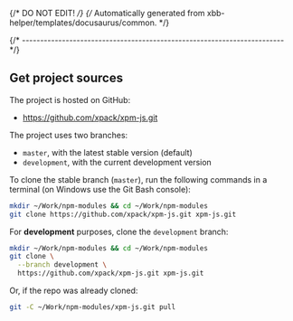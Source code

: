 {/* DO NOT EDIT! */}
{/* Automatically generated from xbb-helper/templates/docusaurus/common. */}

{/* ------------------------------------------------------------------------ */}

## Get project sources

The project is hosted on GitHub:

- https://github.com/xpack/xpm-js.git

The project uses two branches:

- `master`, with the latest stable version (default)
- `development`, with the current development version

To clone the stable branch (`master`), run the following commands in a
terminal (on Windows use the Git Bash console):

```sh
mkdir ~/Work/npm-modules && cd ~/Work/npm-modules
git clone https://github.com/xpack/xpm-js.git xpm-js.git
```

For **development** purposes, clone the `development` branch:

```sh
mkdir ~/Work/npm-modules && cd ~/Work/npm-modules
git clone \
  --branch development \
  https://github.com/xpack/xpm-js.git xpm-js.git
```

Or, if the repo was already cloned:

```sh
git -C ~/Work/npm-modules/xpm-js.git pull
```
